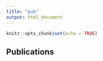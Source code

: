 ```yaml
---
title: "pub"
output: html_document
---
```


```r
knitr::opts_chunk$set(echo = TRUE)
```

## Publications